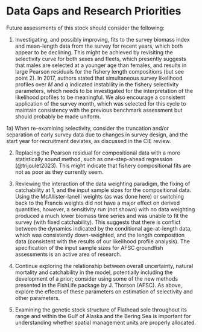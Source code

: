 # Data Gaps and Research Priorities

Future assessments of this stock should consider the following:

1) Investigating, and possibly improving, fits to the survey biomass index and mean-length data from the survey for recent years, which both appear to be declining. This might be achieved by revisiting the selectivity curve for both sexes and fleets, which presently suggests that males are selected at a younger age than females, and results in large Pearson residuals for the fishery length compositions (but see point 2). In 2017, authors stated that simultaneous survey likelihood profiles over $M$ and $q$ indicated instability in the fishery selectivity parameters, which needs to be investigated for the interpretation of the likelihood profiles to be meaningful. We also encourage a consistent application of the survey month, which was selected for this cycle to maintain consistency with the previous benchmark assessment but should probably be made uniform.

1a) When re-examining selectivity, consider the truncation and/or separation of early survey data due to changes in survey design, and the start year for recruitment deviates, as discussed in the CIE review.

2) Replacing the Pearson residual for compositional data with a more statistically sound method, such as one-step-ahead regression (@trijoulet2023). This might indicate that fishery compositional fits are not as poor as they currently seem.

3) Reviewing the interaction of the data weighting paradigm, the fixing of catchability at 1, and the input sample sizes for the compositional data. Using the McAllister-Ianelli weights (as was done here) or switching back to the Francis weights did not have a major effect on derived quantities, however, a sensitivity run (not shown) with no data weighting produced a much lower biomass time series and was unable to fit the survey (with fixed catchability). This suggests that there is conflict between the dynamics indicated by the conditional age-at-length data, which was consistently down-weighted, and the length composition data (consistent with the results of our likelihood profile analysis). The specification of the input sample sizes for AFSC groundfish assessments is an active area of research.

4) Continue exploring the relationship between overall uncertainty, natural mortality and catchability in the model, potentially including the development of a prior; consider using some of the new methods presented in the FishLife package by J. Thorson (AFSC). As above, explore the effects of these parameters on estimation of selectivity and other parameters. 

5) Examining the genetic stock structure of Flathead sole throughout its range and within the Gulf of Alaska and the Bering Sea is important for understanding whether spatial management units are properly allocated.


